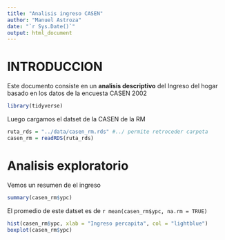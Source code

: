 ```yaml
---
title: "Analisis ingreso CASEN"
author: "Manuel Astroza"
date: "`r Sys.Date()`"
output: html_document
---
```


# INTRODUCCION

Este documento consiste en un **analisis descriptivo** del Ingreso del hogar basado en los datos de la encuesta CASEN 2002

```r
library(tidyverse)
```

Luego cargamos el datset de la CASEN de la RM

```r
ruta_rds = "../data/casen_rm.rds" #../ permite retroceder carpeta
casen_rm = readRDS(ruta_rds)
```

# Analisis exploratorio

Vemos un resumen de el ingreso

```r
summary(casen_rm$ypc)
```

El promedio de este datset es de `r mean(casen_rm$ypc, na.rm = TRUE)`

```r
hist(casen_rm$ypc, xlab = "Ingreso percapita", col = "lightblue")
boxplot(casen_rm$ypc)
```
